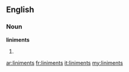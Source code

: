 ==English==

===Noun===
'''liniments'''

# {{plural of|[[liniment]]}}

[[ar:liniments]]
[[fr:liniments]]
[[it:liniments]]
[[my:liniments]]